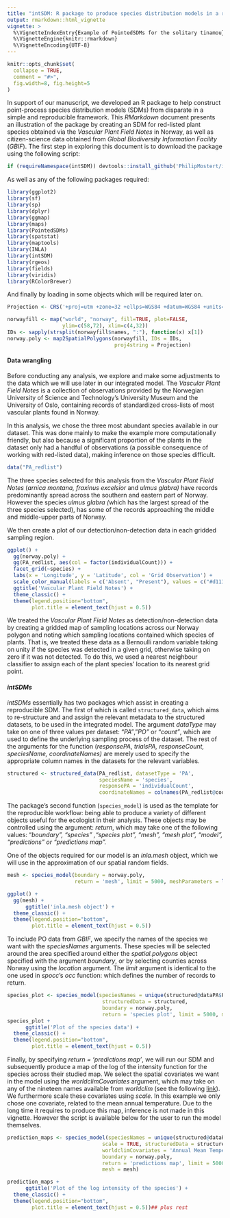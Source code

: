 ```yaml
---
title: "intSDM: R package to produce species distribution models in a reproducible framework"
output: rmarkdown::html_vignette
vignette: >
  %\VignetteIndexEntry{Example of PointedSDMs for the solitary tinamou}
  %\VignetteEngine{knitr::rmarkdown}
  %\VignetteEncoding{UTF-8}
---
```

```r
knitr::opts_chunk$set(
  collapse = TRUE,
  comment = "#>",
  fig.width=8, fig.height=5
)
```

In support of our manuscript, we developed an R package to help construct point-process species distribution models (SDMs) from disparate in a simple and reproducible framework. This *RMarkdown* document presents an illustration of the package by creating an SDM for red-listed plant species obtained via the *Vascular Plant Field Notes* in Norway, as well as citizen-science data obtained from *Global Biodiversity Information Facility* (*GBIF*). The first step in exploring this document is to download the package using the following script:

```r

if (requireNamespace(intSDM)) devtools::install_github('PhilipMostert/intSDM')

```
As well as any of the following packages required:

```r

library(ggplot2)
library(sf)
library(sp)
library(dplyr) 
library(ggmap) 
library(maps)
library(PointedSDMs)
library(spatstat)
library(maptools)
library(INLA)
library(intSDM)
library(rgeos)
library(fields)
library(viridis)
library(RColorBrewer)

```

And finally by loading in some objects which will be required later on.

```r

Projection <- CRS('+proj=utm +zone=32 +ellps=WGS84 +datum=WGS84 +units=m +no_defs')

norwayfill <- map("world", "norway", fill=TRUE, plot=FALSE, 
                  ylim=c(58,72), xlim=c(4,32))
IDs <- sapply(strsplit(norwayfill$names, ":"), function(x) x[1])
norway.poly <- map2SpatialPolygons(norwayfill, IDs = IDs, 
                                   proj4string = Projection)

```

#### Data wrangling

Before conducting any analysis, we explore and make some adjustments to the data which we will use later in our integrated model. The *Vascular Plant Field Notes* is a collection of observations provided by the Norwegian University of Science and Technology's University Museum and the University of Oslo, containing records of standardized cross-lists of most vascular plants found in Norway.

In this analysis, we chose the three most abundant species available in our dataset. This was done mainly to make the example more computationally friendly, but also because a significant proportion of the plants in the dataset only had a handful of observations (a possible consequence of working with red-listed data), making inference on those species difficult.


```r

data("PA_redlist")

```

The three species selected for this analysis from the *Vascular Plant Field Notes* (*arnica montana, fraxinus excelsior* and *ulmus glabra)* have records predominantly spread across the southern and eastern part of Norway. However the species *ulmus glabra (*which has the largest spread of the three species selected), has some of the records approaching the middle and middle-upper parts of Norway. 

We then create a plot of our detection/non-detection data in each gridded sampling region.


```r

ggplot() + 
  gg(norway.poly) + 
  gg(PA_redlist, aes(col = factor(individualCount))) +
  facet_grid(~species) +
  labs(x = 'Longitude', y = 'Latitude', col = 'Grid Observation') +
  scale_color_manual(labels = c('Absent', "Present"), values = c("#d11141", "#00aedb")) +
  ggtitle('Vascular Plant Field Notes') +
  theme_classic() +
  theme(legend.position="bottom",
        plot.title = element_text(hjust = 0.5))


```

We treated the *Vascular Plant Field Notes* as detection/non-detection data by creating a gridded map of sampling locations across our Norway polygon and noting which sampling locations contained which species of plants. That is, we treated these data as a Bernoulli random variable taking on unity if the species was detected in a given grid, otherwise taking on zero if it was not detected. To do this, we used a nearest neighbour classifier to assign each of the plant species' location to its nearest grid point.


#### *intSDMs*

*intSDMs* essentially has two packages which assist in creating a reproducible SDM. The first of which is called `structured_data`, which aims to re-structure and and assign the relevant metadata to the structured datasets, to be used in the integrated model. The argument *dataType* may take on one of three values per dataset: "*PA"*, "*PO"* or "*count"*, which are used to define the underlying sampling process of the dataset. The rest of the arguments for the function (*responsePA*, *trialsPA, responseCount, speciesName, coordinateNames)* are merely used to specify the appropriate column names in the datasets for the relevant variables.

```r

structured <- structured_data(PA_redlist, datasetType = 'PA',
                              speciesName = 'species',
                              responsePA = 'individualCount',
                              coordinateNames = colnames(PA_redlist@coords))

```

The package's second function (`species_model`) is used as the template for the reproducible workflow: being able to produce a variety of different objects useful for the ecologist in their analysis. These objects may be controlled using the argument: *return*, which may take one of the following values: "*boundary", "species" ,"species plot", "mesh", "mesh plot", "model", "predictions" or "predictions map".*

One of the objects required for our model is an *inla.mesh* object, which we will use in the approximation of our spatial random fields.

```r

mesh <- species_model(boundary = norway.poly,
                      return = 'mesh', limit = 5000, meshParameters = list(cutoff=0.08, max.edge=c(1, 3), offset=c(1,1)))

ggplot() +
  gg(mesh) +
      ggtitle('inla.mesh object') +
  theme_classic() +
  theme(legend.position="bottom",
        plot.title = element_text(hjust = 0.5))

```

To include PO data from *GBIF*, we specify the names of the species we want with the *speciesNames* arguments. These species will be selected around the area specified around either the *spatial.polygons* object specified with the argument *boundary*, or by selecting counties across Norway using the *location* argument. The *limit* argument is identical to the one used in *spocc*'s *occ* function: which defines the number of records to return.

```r

species_plot <- species_model(speciesNames = unique(structured@dataPA$PA_redlist$species),
                               structuredData = structured,
                               boundary = norway.poly,
                               return = 'species plot', limit = 5000, mesh = mesh)
species_plot +
      ggtitle('Plot of the species data') +
  theme_classic() +
  theme(legend.position="bottom",
        plot.title = element_text(hjust = 0.5))

```

Finally, by specifying *return = 'predictions map'*, we will run our SDM and subsequently produce a map of the log of the intensity function for the species across their studied map. We select the spatial covariates we want in the model using the *worldclimCovariates* argument, which may take on any of the nineteen names available from *worldclim* (see the following [link](https://www.worldclim.org/data/bioclim.html)). We furthermore scale these covariates using *scale*. In this example we only chose one covariate, related to the mean annual temperature.
Due to the long time it requires to produce this map, inference is not made in this vignette. However the script is available below for the user to run the model themselves.

```r

prediction_maps <- species_model(speciesNames = unique(structured@dataPA$PA_redlist$species),
                               scale = TRUE, structuredData = structured,
                               worldclimCovariates = 'Annual Mean Temperature', 
                               boundary = norway.poly,
                               return = 'predictions map', limit = 5000,
                               mesh = mesh)

prediction_maps +
      ggtitle('Plot of the log intensity of the species') +
  theme_classic() +
  theme(legend.position="bottom",
        plot.title = element_text(hjust = 0.5))## plus rest

```
